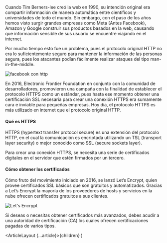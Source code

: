 

Cuando Tim Berners-lee creó la web en 1990, su intención original era compartir
información de manera automática entre científicos y universidades de todo el mundo.
Sin embargo, con el paso de los años hemos visto surgir grandes empresas como Meta
(Antes Facebook), Amazon y Google construir sus productos basados en la web, causando
que información sensible de sus usuario se encuentre viajando en el internet.

Por mucho tiempo esto fue un problema, pues el protocolo original HTTP no era lo
suficientemente seguro para mantener la información de las personas segura, pues
los atacantes podían fácilmente realizar ataques del tipo man-in-the-middle.

![facebook con http](https://imagenes.elpais.com/resizer/vB-V4xtWAc-YzdNB60WJvZgKdOA=/1960x0/cloudfront-eu-central-1.images.arcpublishing.com/prisa/SWSP5IZFG4E5IXOYEIDHX242UQ.jpg)

En 2016, Electronic Frontier Foundation en conjunto con la comunidad de
desarrolladores, promovieron una campaña con la finalidad de establecer
el protocolo HTTPS como un estándar, pues hasta ese momento obtener una
certificación SSL necesaria para crear una conexión HTTPS era sumamente
cara e inviable para pequeñas empresas. Hoy día, el protocolo HTTPS es más
utilizado en internet que el protocolo original HTTP.

#### Qué es HTTPS

HTTPS (hypertext transfer protocol secure) es una extensión del
protocolo HTTP, en el cual la comunicación es encriptada utilizando
un TSL (transport layer security) o mejor conocido como SSL (secure sockets layer).

Para crear una conexión HTTPS, se necesita una serie de certificados digitales en el servidor
que estén firmados por un tercero.

#### Cómo obtener los certificados

Cómo fruto del movimiento iniciado en 2016, se lanzó Let’s Encrypt, quien
provee certificados SSL básicos que son gratuitos y automatizados.
Gracias a Let’s Encrypt la mayoría de los proveedores de hosts y servicios en
la nube ofrecen certificados gratuitos a sus clientes.

![Let's Encrypt](https://www.muylinux.com/wp-content/uploads/2018/02/letsencrypt.png)

Si deseas o necesitas obtener certificados más avanzados, debes acudir a una autoridad
de certificación (CA) los cuales ofrecen certificaciones pagadas de varios tipos.

  <ArticleLayout {...article}>{children}</ArticleLayout>
)
